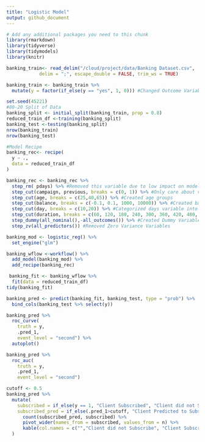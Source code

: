 ```yaml
---
title: "Logistic Model"
output: github_document
---
```


```r
# Add any additional packages you need to this chunk
library(rmarkdown)
library(tidyverse)
library(tidymodels)
library(knitr)
```

```r
banking_train<- read_delim("/cloud/project/data/Banking Dataset.csv",
            delim = ";", escape_double = FALSE, trim_ws = TRUE)
```


```r
banking_train <- banking_train %>%
  mutate(y = factor(if_else(y == "yes", 1, 0))) #Changed Outcome Variable to Factor Type
```

```r

set.seed(45221)
#80-20 Split of Data
banking_split <- initial_split(banking_train, prop = 0.8)
reduced_train_df <-training(banking_split)
banking_test <-testing(banking_split)
nrow(banking_train)
nrow(banking_test)
```

```r
#Model Recipe
banking_rec<- recipe(
  y ~ .,
  data = reduced_train_df
)

banking_rec <- banking_rec %>%
  step_rm( pdays) %>% #Removed this variable due to low impact on model.
  step_cut(campaign, previous, breaks = c(0, 1)) %>% #Only care about values x = 0 and x >= 1 for these variables.
  step_cut(age, breaks = c(25,40,65)) %>% #Created age groups
  step_cut(balance, breaks = c(-0.1, 0.1, 1000, 10000)) %>% #Created balance groups
  step_cut(day, breaks = c(10,20)) %>% #Categorized days variable into beginning, middle, or end of the month.
  step_cut(duration, breaks = c(60, 120, 180, 240, 300, 360, 420, 480, 540, 600)) %>% #Divided Calls by duration in minutes.
  step_dummy(all_nominal(),-all_outcomes()) %>% #Created Dummy Variables
  step_zv(all_predictors()) #Removed Zero Variance Variables
```

```r
banking_mod <- logistic_reg() %>%
  set_engine("glm")
```

```r
banking_wflow <-workflow() %>%
  add_model(banking_mod) %>%
  add_recipe(banking_rec)
```


```r
 banking_fit <- banking_wflow %>%
  fit(data = reduced_train_df)
tidy(banking_fit) 
```

```r
banking_pred <- predict(banking_fit, banking_test, type = "prob") %>%
  bind_cols(banking_test %>% select(y))

banking_pred %>%
  roc_curve(
    truth = y,
    .pred_1,
    event_level = "second") %>%
  autoplot()

banking_pred %>%
  roc_auc(
    truth = y,
    .pred_1,
    event_level = "second") 

```

```r
cutoff <- 0.5
banking_pred %>%
  mutate(
    subscribed = if_else(y == 1, "Client Subscribed", "Client did not Subscribe"),
    subscribed_pred = if_else(.pred_1>cutoff, "Client Predicted to Subscribe", "Client Predicted to Not Subscribe") )%>%
      count(subscribed_pred, subscribed) %>%
      pivot_wider(names_from = subscribed, values_from = n) %>%
      kable(col.names = c("","Client did not Subscribe", "Client Subscribed")
  )
```

